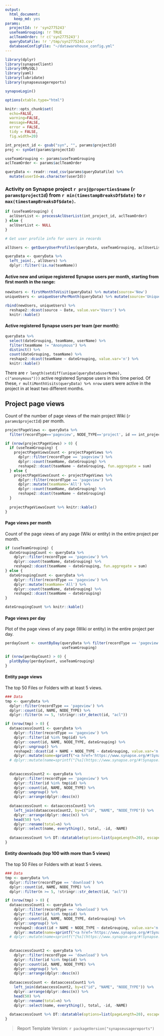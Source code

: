 ```yaml
---
output: 
  html_document: 
    keep_md: yes
params:
  projectId: !r 'syn2775243'
  useTeamGrouping: !r TRUE
  aclTeamOrder: !r c('syn2775243')
  queryDataFile: !r '/tmp/syn2775243.csv'
  databaseConfigFile: "~/datawarehouse_config.yml"
---
```


```r
library(dplyr)
library(synapseClient)
library(RMySQL)
library(yaml)
library(lubridate)
library(synapseusagereports)

synapseLogin()

options(xtable.type="html")

knitr::opts_chunk$set(
  echo=FALSE,
  warning=FALSE,
  message=FALSE,
  error = FALSE,
  tidy = FALSE,
  fig.width=20)

```

```r
int_project_id <- gsub("syn", "", params$projectId)
proj <- synGet(params$projectId)

useTeamGrouping <- params$useTeamGrouping
aclTeamOrder <- params$aclTeamOrder

queryData <- readr::read_csv(params$queryDataFile) %>% 
  mutate(userId=as.character(userId))
```

### Activity on Synapse project `r proj@properties$name` (`r params$projectId`) from `r min(timestampBreaksDf$date)` to `r max(timestampBreaksDf$date)`.

```r
if (useTeamGrouping) {
  aclUserList <- processAclUserList(int_project_id, aclTeamOrder)
} else {
  aclUserList <- NULL
}
```

```r
# Get user profile info for users in records

allUsers <- getQueryUserProfiles(queryData, useTeamGrouping, aclUserList)

```

```r
queryData <- queryData %>%
  left_join(., allUsers) %>%
  dplyr::filter(!is.na(teamName))
```

#### Active new and unique registered Synapse users per month, starting from first month in the range:
```r
newUsers <- firstMonthToVisit(queryData) %>% mutate(source='New')
uniqueUsers <- uniqueUsersPerMonth(queryData) %>% mutate(source='Unique')

rbind(newUsers, uniqueUsers) %>% 
  reshape2::dcast(source ~ Date, value.var='Users') %>%
  knitr::kable()

```

#### Active registered Synapse users per team (per month):
```r
queryData %>% 
  select(dateGrouping, teamName, userName) %>% 
  filter(teamName != "Anonymous") %>%
  distinct() %>% 
  count(dateGrouping, teamName) %>% 
  reshape2::dcast(teamName ~ dateGrouping, value.var='n') %>% 
  knitr::kable()
```

There are `r length(setdiff(unique(queryData$userName), c("anonymous")))` active registered Synapse users in this time period. Of these, `r multiMonthVisits(queryData) %>% nrow` users were active in the project in at least two different months.

## Project page views

Count of the number of page views of the main project Wiki (`r params$projectId`) per month.

```r
projectPageViews <- queryData %>% 
  filter(recordType=='pageview', NODE_TYPE=='project', id == int_project_id)

if (nrow(projectPageViews) > 0) {
  if (useTeamGrouping) {
    projectPageViewsCount <- projectPageViews %>%
      dplyr::filter(recordType == 'pageview') %>% 
      dplyr::count(teamName, dateGrouping) %>% 
      reshape2::dcast(teamName ~ dateGrouping, fun.aggregate = sum)
  } else {
    projectPageViewsCount <- projectPageViews %>%
      dplyr::filter(recordType == 'pageview') %>% 
      dplyr::mutate(teamName='All') %>% 
      dplyr::count(teamName, dateGrouping) %>% 
      reshape2::dcast(teamName ~ dateGrouping)
  }
  
  projectPageViewsCount %>% knitr::kable()
}

```

#### Page views per month

Count of the page views of any page (Wiki or entity) in the entire project per month.

```r
if (useTeamGrouping) {
  dateGroupingCount <- queryData %>%
    dplyr::filter(recordType == 'pageview') %>% 
    dplyr::count(teamName, dateGrouping) %>% 
    reshape2::dcast(teamName ~ dateGrouping, fun.aggregate = sum)
} else {
  dateGroupingCount <- queryData %>%
    dplyr::filter(recordType == 'pageview') %>% 
    dplyr::mutate(teamName='All') %>% 
    dplyr::count(teamName, dateGrouping) %>% 
    reshape2::dcast(teamName ~ dateGrouping)
}

dateGroupingCount %>% knitr::kable()
```

#### Page views per day

Plot of the page views of any page (Wiki or entity) in the entire project per day.

```r
perdayCount <- countByDay(queryData %>% filter(recordType == 'pageview'), 
                          useTeamGrouping)

if (nrow(perdayCount) > 0) {
  plotByDay(perdayCount, useTeamGrouping)
}
```

#### Entity page views

The top 50 Files or Folders with at least 5 views.

```r
### Data
tmp <- queryData %>%
  dplyr::filter(recordType == 'pageview') %>% 
  dplyr::count(id, NAME, NODE_TYPE) %>% 
  dplyr::filter(n >= 5, !stringr::str_detect(id, "acl"))

if (nrow(tmp) > 0) {
  dataaccessCount1 <- queryData %>% 
    dplyr::filter(recordType == 'pageview') %>% 
    dplyr::filter(id %in% tmp$id) %>% 
    dplyr::count(id, NAME, NODE_TYPE, dateGrouping) %>% 
    dplyr::ungroup() %>%
    reshape2::dcast(id + NAME + NODE_TYPE ~ dateGrouping, value.var='n') %>% 
    dplyr::mutate(name=sprintf("<a href='https://www.synapse.org/#!Synapse:syn%s' target='_blank'>%s</a>", id, NAME))
  # dplyr::mutate(name=sprintf("[%s](https://www.synapse.org/#!Synapse:syn%s)", NAME, id))
  
  
  dataaccessCount2 <- queryData %>% 
    dplyr::filter(recordType == 'pageview') %>% 
    dplyr::filter(id %in% tmp$id) %>% 
    dplyr::count(id, NAME, NODE_TYPE) %>% 
    dplyr::ungroup() %>%
    dplyr::arrange(dplyr::desc(n))
  
  dataaccessCount <- dataaccessCount1 %>% 
    left_join(dataaccessCount2, by=c("id", "NAME", "NODE_TYPE")) %>% 
    dplyr::arrange(dplyr::desc(n)) %>%
    head(50) %>% 
    dplyr::rename(total=n) %>% 
    dplyr::select(name, everything(), total, -id, -NAME)
  
  dataaccessCount %>% DT::datatable(options=list(pageLength=20), escape=1)
}
```

#### Entity downloads (top 100 with more than 5 views)

The top 50 Files or Folders with at least 5 views.

```r
### Data
tmp <- queryData %>%
  dplyr::filter(recordType == 'download') %>% 
  dplyr::count(id, NAME, NODE_TYPE) %>% 
  dplyr::filter(n >= 5, !stringr::str_detect(id, "acl"))

if (nrow(tmp) > 0) {
  dataaccessCount1 <- queryData %>% 
    dplyr::filter(recordType == 'download') %>% 
    dplyr::filter(id %in% tmp$id) %>% 
    dplyr::count(id, NAME, NODE_TYPE, dateGrouping) %>% 
    dplyr::ungroup() %>%
    reshape2::dcast(id + NAME + NODE_TYPE ~ dateGrouping, value.var='n') %>% 
    dplyr::mutate(name=sprintf("<a href='https://www.synapse.org/#!Synapse:syn%s' target='_blank'>%s</a>", id, NAME))
  # dplyr::mutate(name=sprintf("[%s](https://www.synapse.org/#!Synapse:syn%s)", NAME, id))
  
  
  dataaccessCount2 <- queryData %>% 
    dplyr::filter(recordType == 'download') %>% 
    dplyr::filter(id %in% tmp$id) %>% 
    dplyr::count(id, NAME, NODE_TYPE) %>% 
    dplyr::ungroup() %>%
    dplyr::arrange(dplyr::desc(n))
  
  dataaccessCount <- dataaccessCount1 %>% 
    left_join(dataaccessCount2, by=c("id", "NAME", "NODE_TYPE")) %>% 
    dplyr::arrange(dplyr::desc(n)) %>%
    head(50) %>% 
    dplyr::rename(total=n) %>% 
    dplyr::select(name, everything(), total, -id, -NAME)
  
  dataaccessCount %>% DT::datatable(options=list(pageLength=20), escape=1)
}
```

> Report Template Version: `r packageVersion("synapseusagereports")`
